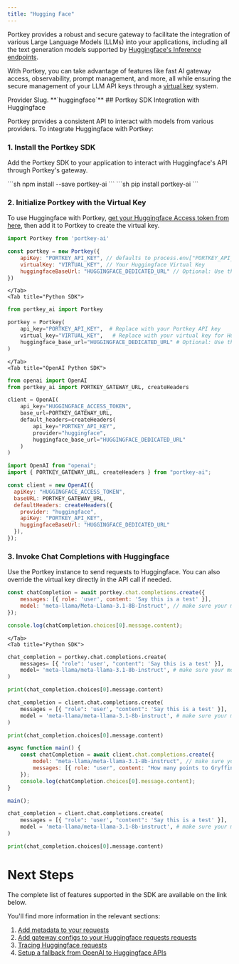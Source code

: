 ```yaml
---
title: "Hugging Face"
---
```


Portkey provides a robust and secure gateway to facilitate the integration of various Large Language Models (LLMs) into your applications, including all the text generation models supported by [Huggingface's Inference endpoints](https://huggingface.co/docs/api-inference/index).

With Portkey, you can take advantage of features like fast AI gateway access, observability, prompt management, and more, all while ensuring the secure management of your LLM API keys through a [virtual key](/product/ai-gateway/virtual-keys) system.

<Note>
Provider Slug. **`huggingface`**
</Note>
## Portkey SDK Integration with Huggingface

Portkey provides a consistent API to interact with models from various providers. To integrate Huggingface with Portkey:

### 1\. Install the Portkey SDK

Add the Portkey SDK to your application to interact with Huggingface's API through Portkey's gateway.

<Tabs>
    <Tab title="NodeJS">
        ```sh
        npm install --save portkey-ai
        ```
    </Tab>
    <Tab title="Python">
        ```sh
        pip install portkey-ai
        ```
    </Tab>

  </Tabs>




### 2\. Initialize Portkey with the Virtual Key

To use Huggingface with Portkey, [get your Huggingface Access token from here](https://huggingface.co/settings/tokens), then add it to Portkey to create the virtual key.

<Tabs>
    <Tab title="NodeJS SDK">

```js
import Portkey from 'portkey-ai'

const portkey = new Portkey({
    apiKey: "PORTKEY_API_KEY", // defaults to process.env["PORTKEY_API_KEY"]
    virtualKey: "VIRTUAL_KEY", // Your Huggingface Virtual Key
    huggingfaceBaseUrl: "HUGGINGFACE_DEDICATED_URL" // Optional: Use this if you have a dedicated server hosted on Huggingface
})
```
    </Tab>
    <Tab title="Python SDK">

```py
from portkey_ai import Portkey

portkey = Portkey(
    api_key="PORTKEY_API_KEY",  # Replace with your Portkey API key
    virtual_key="VIRTUAL_KEY",   # Replace with your virtual key for Huggingface
    huggingface_base_url="HUGGINGFACE_DEDICATED_URL" # Optional: Use this if you have a dedicated server hosted on Huggingface
)
```

    </Tab>
    <Tab title="OpenAI Python SDK">
```py
from openai import OpenAI
from portkey_ai import PORTKEY_GATEWAY_URL, createHeaders

client = OpenAI(
    api_key="HUGGINGFACE_ACCESS_TOKEN",
    base_url=PORTKEY_GATEWAY_URL,
    default_headers=createHeaders(
        api_key="PORTKEY_API_KEY",
        provider="huggingface",
        huggingface_base_url="HUGGINGFACE_DEDICATED_URL"
    )
)
```

  </Tab>
  <Tab title="OpenAI Node SDK">

  ```js
  import OpenAI from "openai";
  import { PORTKEY_GATEWAY_URL, createHeaders } from "portkey-ai";

  const client = new OpenAI({
    apiKey: "HUGGINGFACE_ACCESS_TOKEN",
    baseURL: PORTKEY_GATEWAY_URL,
    defaultHeaders: createHeaders({
      provider: "huggingface",
      apiKey: "PORTKEY_API_KEY",
      huggingfaceBaseUrl: "HUGGINGFACE_DEDICATED_URL"
    }),
  });
  ```
  </Tab>
  </Tabs>



### **3\. Invoke Chat Completions with** Huggingface

Use the Portkey instance to send requests to Huggingface. You can also override the virtual key directly in the API call if needed.

<Tabs>
    <Tab title="NodeJS SDK">

```js
const chatCompletion = await portkey.chat.completions.create({
    messages: [{ role: 'user', content: 'Say this is a test' }],
    model: 'meta-llama/Meta-Llama-3.1-8B-Instruct', // make sure your model is hot
});

console.log(chatCompletion.choices[0].message.content);
```
    </Tab>
    <Tab title="Python SDK">
```py
chat_completion = portkey.chat.completions.create(
    messages= [{ "role": 'user', "content": 'Say this is a test' }],
    model= 'meta-llama/meta-llama-3.1-8b-instruct', # make sure your model is hot
)

print(chat_completion.choices[0].message.content)
```
  </Tab>
  <Tab title="OpenAI Python SDK">

```py
chat_completion = client.chat.completions.create(
    messages = [{ "role": 'user', "content": 'Say this is a test' }],
    model = 'meta-llama/meta-llama-3.1-8b-instruct', # make sure your model is hot
)

print(chat_completion.choices[0].message.content)
```
  </Tab>

  <Tab title="OpenAI Node SDK">

```js
async function main() {
    const chatCompletion = await client.chat.completions.create({
        model: "meta-llama/meta-llama-3.1-8b-instruct", // make sure your model is hot
        messages: [{ role: "user", content: "How many points to Gryffindor?" }],
    });
    console.log(chatCompletion.choices[0].message.content);
}

main();
```
</Tab>
<Tab title="OpenAI Python SDK">

```py
chat_completion = client.chat.completions.create(
    messages = [{ "role": 'user', "content": 'Say this is a test' }],
    model = 'meta-llama/meta-llama-3.1-8b-instruct', # make sure your model is hot
)

print(chat_completion.choices[0].message.content)
```
</Tab>

  </Tabs>


# Next Steps

The complete list of features supported in the SDK are available on the link below.
<Card title="SDK" href="/api-reference/portkey-sdk-client">
</Card>

You'll find more information in the relevant sections:

1. [Add metadata to your requests](/product/observability/metadata)
2. [Add gateway configs to your Huggingface requests](/product/ai-gateway/configs)[ requests](/product/ai-gateway/configs)
3. [Tracing Huggingface requests](/product/observability/traces)
4. [Setup a fallback from OpenAI to Huggingface APIs](/product/ai-gateway/fallbacks)
